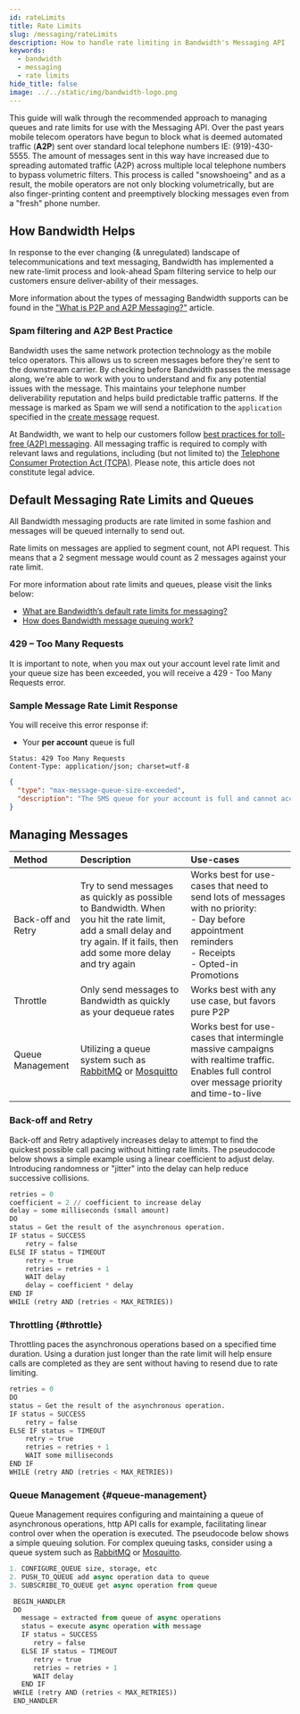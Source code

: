 ```yaml
---
id: rateLimits
title: Rate Limits
slug: /messaging/rateLimits
description: How to handle rate limiting in Bandwidth's Messaging API
keywords:
  - bandwidth
  - messaging
  - rate limits
hide_title: false
image: ../../static/img/bandwidth-logo.png
---
```


This guide will walk through the recommended approach to managing queues and rate limits for use with the Messaging API. Over the past years mobile telecom operators have begun to block what is deemed automated traffic (**A2P**) sent over standard local telephone numbers IE: (919)-430-5555. The amount of messages sent in this way have increased due to spreading automated traffic (A2P) across multiple local telephone numbers to bypass volumetric filters. This process is called "snowshoeing" and as a result, the mobile operators are not only blocking volumetrically, but are also finger-printing content and preemptively blocking messages even from a "fresh" phone number.

## How Bandwidth Helps

In response to the ever changing (& unregulated) landscape of telecommunications and text messaging, Bandwidth has implemented a new rate-limit process and look-ahead Spam filtering service to help our customers ensure deliver-ability of their messages.

More information about the types of messaging Bandwidth supports can be found in the ["What is P2P and A2P Messaging?"](https://support.bandwidth.com/hc/en-us/articles/360010861013-What-is-P2P-and-A2P-Messaging-) article.

### Spam filtering and A2P Best Practice

Bandwidth uses the same network protection technology as the mobile telco operators. This allows us to screen messages before they're sent to the downstream carrier. By checking before Bandwidth passes the message along, we're able to work with you to understand and fix any potential issues with the message. This maintains your telephone number deliverability reputation and helps build predictable traffic patterns. If the message is marked as Spam we will send a notification to the `application` specified in the [create message](/createMessage) request.

At Bandwidth, we want to help our customers follow [best practices for toll-free (A2P) messaging](https://support.bandwidth.com/hc/en-us/articles/360005440954-Toll-Free-A2P-Use-Case-Best-Practices). All messaging traffic is required to comply with relevant laws and regulations, including (but not limited to) the [Telephone Consumer Protection Act (TCPA)](https://transition.fcc.gov/cgb/policy/TCPA-Rules.pdf).  Please note, this article does not constitute legal advice.

## Default Messaging Rate Limits and Queues

All Bandwidth messaging products are rate limited in some fashion and messages will be queued internally to send out.

Rate limits on messages are applied to segment count, not API request. This means that a 2 segment message would count as 2 messages against your rate limit.

For more information about rate limits and queues, please visit the links below:

* [What are Bandwidth’s default rate limits for messaging?](https://support.bandwidth.com/hc/en-us/articles/360014169214-What-are-Bandwidth-s-default-rate-limits-for-messaging-)
* [How does Bandwidth message queuing work?](https://support.bandwidth.com/hc/en-us/articles/360014275073-How-does-Bandwidth-message-queuing-work-)

### 429 – Too Many Requests

It is important to note, when you max out your account level rate limit and your queue size has been exceeded, you will receive a 429 - Too Many Requests error.

### Sample Message Rate Limit Response

You will receive this error response if:

* Your **per account** queue is full

```http
Status: 429 Too Many Requests
Content-Type: application/json; charset=utf-8
```

```json
{
  "type": "max-message-queue-size-exceeded",
  "description": "The SMS queue for your account is full and cannot accept more messages right now. Your allowed rate is 60 messages per minute. The capacity of this queue is 900 messages (15 minutes). Reduce your message sending rate, or contact support to increase your allowed rate."
}
```

## Managing Messages

| Method             | Description                                                                                                                                                                 | Use-cases                                                                                                                                                          |
|:-------------------|:----------------------------------------------------------------------------------------------------------------------------------------------------------------------------|:-------------------------------------------------------------------------------------------------------------------------------------------------------------------|
| Back-off and Retry | Try to send messages as quickly as possible to Bandwidth. When you hit the rate limit, add a small delay and try again. If it fails, then add some more delay and try again | Works best for use-cases that need to send lots of messages with no priority:<br/> - Day before appointment reminders <br/> - Receipts <br/> - Opted-in Promotions |
| Throttle           | Only send messages to Bandwidth as quickly as your dequeue rates                                                                                                            | Works best with any use case, but favors pure P2P                                                                                                                  |
| Queue Management   | Utilizing a queue system such as [RabbitMQ](https://www.rabbitmq.com/) or [Mosquitto](https://mosquitto.org/)                                                               | Works best for use-cases that intermingle massive campaigns with realtime traffic. Enables full control over message priority and time-to-live                     |


### Back-off and Retry

Back-off and Retry adaptively increases delay to attempt to find the quickest possible call pacing without hitting rate limits. The pseudocode below shows a simple example using a linear coefficient to adjust delay. Introducing randomness or "jitter" into the delay can help reduce successive collisions.

```python
retries = 0
coefficient = 2 // coefficient to increase delay
delay = some milliseconds (small amount)
DO
status = Get the result of the asynchronous operation.
IF status = SUCCESS
    retry = false
ELSE IF status = TIMEOUT
    retry = true
    retries = retries + 1
    WAIT delay
    delay = coefficient * delay
END IF
WHILE (retry AND (retries < MAX_RETRIES))
```

### Throttling {#throttle}

Throttling paces the asynchronous operations based on a specified time duration. Using a duration just longer than the rate limit will help ensure calls are completed as they are sent without having to resend due to rate limiting.

```python
retries = 0
DO
status = Get the result of the asynchronous operation.
IF status = SUCCESS
    retry = false
ELSE IF status = TIMEOUT
    retry = true
    retries = retries + 1
    WAIT some milliseconds
END IF
WHILE (retry AND (retries < MAX_RETRIES))
```

### Queue Management {#queue-management}

Queue Management requires configuring and maintaining a queue of asynchronous operations, http API calls for example, facilitating linear control over when the operation is executed. The pseudocode below shows a simple queuing solution. For complex queuing tasks, consider using a queue system such as [RabbitMQ](https://www.rabbitmq.com/) or [Mosquitto](https://mosquitto.org/).

```python
1. CONFIGURE_QUEUE size, storage, etc
2. PUSH_TO_QUEUE add async operation data to queue
3. SUBSCRIBE_TO_QUEUE get async operation from queue

 BEGIN_HANDLER
 DO
   message = extracted from queue of async operations
   status = execute async operation with message
   IF status = SUCCESS
      retry = false
   ELSE IF status = TIMEOUT
      retry = true
      retries = retries + 1
      WAIT delay
   END IF
 WHILE (retry AND (retries < MAX_RETRIES))
 END_HANDLER
```
